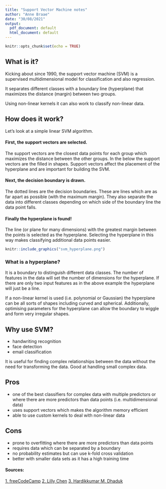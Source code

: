 ```yaml
---
title: "Support Vector Machine notes"
author: "Anne Braae"
date: "30/08/2021"
output:
  pdf_document: default
  html_document: default
---
```


```r
knitr::opts_chunk$set(echo = TRUE)
```

## What is it?

Kicking about since 1990, the support vector machine (SVM) is a supervised multidimensional model for classification and also regression.

It separates different classes with a boundary line (hyperplane) that maximizes the distance (margin) between two groups.

Using non-linear kernels it can also work to classify non-linear data.

## How does it work?

Let's look at a simple linear SVM algorithm.

#### First, the support vectors are selected.

The support vectors are the closest data points for each group which maximizes the distance between the other groups. In the below the support vectors are the filled in shapes. Support vectors affect the placement of the hyperplane and are important for building the SVM.

#### Next, the decision boundary is drawn.

The dotted lines are the decision boundaries. These are lines which are as far apart as possible (with the maximum margin). They also separate the data into different classes depending on which side of the boundary line the data point falls.

#### Finally the hyperplane is found!

The line (or plane for many dimensions) with the greatest margin between the points is selected as the hyperplane. Selecting the hyperplane in this way makes classifying additional data points easier.

```r
knitr::include_graphics("svm_hyperplane.png")
```


### What is a hyperplane?

It is a boundary to distinguish different data classes. The number of features in the data will set the number of dimensions for the hyperplane. If there are only two input features as in the above example the hyperplane will just be a line.

If a non-linear kernel is used (i.e. polynomial or Gaussian) the hyperplane can be all sorts of shapes including curved and spherical. Additionally, optimising parameters for the hyperplane can allow the boundary to wiggle and form very irregular shapes.

## Why use SVM?

* handwriting recognition
* face detection
* email classification

It is useful for finding complex relationships between the data without the need for transforming the data. Good at handling small complex data.


## Pros

- one of the best classifiers for complex data with multiple predictors or where there are more predictors than data points (i.e. multidimensional data)
- uses support vectors which makes the algorithm memory efficient
- able to use custom kernels to deal with non-linear data

## Cons

- prone to overfitting where there are more predictors than data points
- requires data which can be separated by a boundary
- no probability estimates but can use k-fold cross validation
- better with smaller data sets as it has a high training time

#### Sources:

[1. freeCodeCamp](https://www.freecodecamp.org/news/svm-machine-learning-tutorial-what-is-the-support-vector-machine-algorithm-explained-with-code-examples/)
[2. Lilly Chen](https://towardsdatascience.com/support-vector-machine-simply-explained-fee28eba5496)
[3. Hardikkumar M. Dhaduk](https://www.analyticsvidhya.com/blog/2021/07/svm-and-pca-tutorial-for-beginners/)